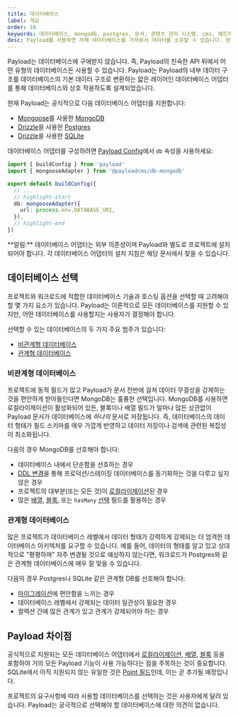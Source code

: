 ```yaml
---
title: 데이터베이스
label: 개요
order: 10
keywords: 데이터베이스, mongodb, postgres, 문서, 콘텐츠 관리 시스템, cms, 헤드리스, typescript, node, react, nextjs
desc: Payload를 사용하면 자체 데이터베이스를 가져와서 데이터를 소유할 수 있습니다. 완전한 제어권을 가집니다.
---
```


Payload는 데이터베이스에 구애받지 않습니다. 즉, Payload의 친숙한 API 뒤에서 어떤 유형의 데이터베이스든 사용할 수 있습니다. Payload는 Payload의 내부 데이터 구조를 데이터베이스의 기본 데이터 구조로 변환하는 얇은 레이어인 데이터베이스 어댑터를 통해 데이터베이스와 상호 작용하도록 설계되었습니다.

현재 Payload는 공식적으로 다음 데이터베이스 어댑터를 지원합니다:

- [Mongoose](https://mongoosejs.com/)를 사용한 [MongoDB](/docs/database/mongodb)
- [Drizzle](https://drizzle.team/)을 사용한 [Postgres](/docs/database/postgres)
- [Drizzle](https://drizzle.team/)을 사용한 [SQLite](/docs/database/sqlite)

데이터베이스 어댑터를 구성하려면 [Payload Config](../configuration/overview)에서 `db` 속성을 사용하세요:

```ts
import { buildConfig } from 'payload'
import { mongooseAdapter } from '@payloadcms/db-mongodb'

export default buildConfig({
  // ...
  // highlight-start
  db: mongooseAdapter({
    url: process.env.DATABASE_URI,
  }),
  // highlight-end
})
```

<Banner type="warning">
  **알림:** 데이터베이스 어댑터는 외부 의존성이며 Payload와 별도로 프로젝트에
  설치되어야 합니다. 각 데이터베이스 어댑터의 설치 지침은 해당 문서에서
  찾을 수 있습니다.
</Banner>

## 데이터베이스 선택

프로젝트와 워크로드에 적합한 데이터베이스 기술과 호스팅 옵션을 선택할 때 고려해야 할 몇 가지 요소가 있습니다. Payload는 이론적으로 모든 데이터베이스를 지원할 수 있지만, 어떤 데이터베이스를 사용할지는 사용자가 결정해야 합니다.

선택할 수 있는 데이터베이스의 두 가지 주요 범주가 있습니다:

- [비관계형 데이터베이스](#non-relational-databases)
- [관계형 데이터베이스](#relational-databases)

### 비관계형 데이터베이스

프로젝트에 동적 필드가 많고 Payload가 문서 전반에 걸쳐 데이터 무결성을 강제하는 것을 편안하게 받아들인다면 MongoDB는 훌륭한 선택입니다. MongoDB를 사용하면 로컬라이제이션이 활성화되어 있든, 블록이나 배열 필드가 얼마나 많든 상관없이 Payload 문서가 데이터베이스에 _하나의_ 문서로 저장됩니다. 즉, 데이터베이스의 데이터 형태가 필드 스키마를 매우 가깝게 반영하고 데이터 저장이나 검색에 관련된 복잡성이 최소화됩니다.

다음의 경우 MongoDB를 선호해야 합니다:

- 데이터베이스 내에서 단순함을 선호하는 경우
- [DDL 변경](https://en.wikipedia.org/wiki/Data_definition_language)을 통해 프로덕션/스테이징 데이터베이스를 동기화하는 것을 다루고 싶지 않은 경우
- 프로젝트의 대부분(또는 모든 것)이 [로컬라이제이션](../configuration/localization)된 경우
- 많은 [배열](../fields/array), [블록](../fields/blocks), 또는 `hasMany` [선택](../fields/select) 필드를 활용하는 경우

### 관계형 데이터베이스

많은 프로젝트가 데이터베이스 레벨에서 데이터 형태가 강력하게 강제되는 더 엄격한 데이터베이스 아키텍처를 요구할 수 있습니다. 예를 들어, 데이터의 형태를 알고 있고 상대적으로 "평평하며" 자주 변경될 것으로 예상하지 않는다면, 워크로드가 Postgres와 같은 관계형 데이터베이스에 매우 잘 맞을 수 있습니다.

다음의 경우 Postgres나 SQLite 같은 관계형 DB를 선호해야 합니다:

- [마이그레이션](./migrations)에 편안함을 느끼는 경우
- 데이터베이스 레벨에서 강제되는 데이터 일관성이 필요한 경우
- 컬렉션 간에 많은 관계가 있고 관계가 강제되어야 하는 경우

## Payload 차이점

공식적으로 지원되는 모든 데이터베이스 어댑터에서 [로컬라이제이션](../configuration/localization), [배열](../fields/array), [블록](../fields/blocks) 등을 포함하여 거의 모든 Payload 기능이 사용 가능하다는 점을 주목하는 것이 중요합니다. SQLite에서 아직 지원되지 않는 유일한 것은 [Point 필드](/docs/fields/point)인데, 이는 곧 추가될 예정입니다.

프로젝트의 요구사항에 따라 사용할 데이터베이스를 선택하는 것은 사용자에게 달려 있습니다. Payload는 궁극적으로 선택해야 할 데이터베이스에 대한 의견이 없습니다.